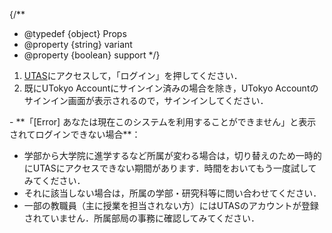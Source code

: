 
{/**
  * @typedef {object} Props
  * @property {string} variant
  * @property {boolean} support
  */}

1. [UTAS](https://utas.adm.u-tokyo.ac.jp/campusweb/campusportal.do)にアクセスして，「ログイン」を押してください．
2. 既にUTokyo Accountにサインイン済みの場合を除き，UTokyo Accountのサインイン画面が表示されるので，サインインしてください．

<Help lang="ja" support={props.support}>
  - **「[Error] あなたは現在このシステムを利用することができません」と表示されてログインできない場合**：
    <ul>
      <If cond={props.variant !== "faculty_members"}>
        <li>学部から大学院に進学するなど所属が変わる場合は，切り替えのため一時的にUTASにアクセスできない期間があります．時間をおいてもう一度試してみてください．</li>
        <li>それに該当しない場合は，所属の学部・研究科等に問い合わせてください．</li>
      </If>
      <If cond={props.variant !== "oc"}>
        <li>一部の教職員（主に授業を担当されない方）にはUTASのアカウントが登録されていません．所属部局の事務に確認してみてください．</li>
      </If>
    </ul>
</Help>